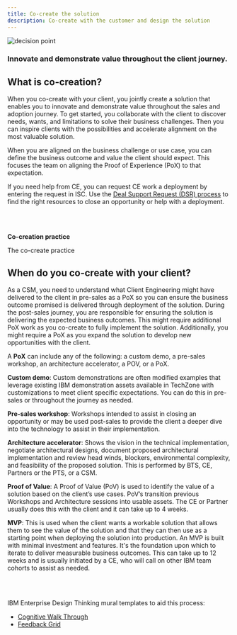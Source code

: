 ```yaml
---
title: Co-create the solution
description: Co-create with the customer and design the solution
---
```



<Row>

<Column colMd={6} colLg={6} noGutterSm>

![decision point](../images/design-mvp.png)

</Column>

<Column colMd={4} colLg={4}>

### Innovate and demonstrate value throughout the client journey.

</Column>

</Row>

<Row>

<Column colMd={8} colLg={8}>

## What is co-creation?

When you co-create with your client, you jointly create a solution that enables you to innovate and demonstrate value throughout the sales and adoption journey. To get started, you collaborate with the client to discover needs, wants, and limitations to solve their business challenges. Then you can inspire clients with the possibilities and accelerate alignment on the most valuable solution.

When you are aligned on the business challenge or use case, you can define the business outcome and value the client should expect. This focuses the team on aligning the Proof of Experience (PoX) to that expectation.

If you need help from CE, you can request CE work a deployment by entering the request in ISC.  Use the <a href=' https://ibm.seismic.com/app?ContentId=37567ad5-3046-422c-b2c2-16e99742a78f#/doccenter/5477419a-9474-4c51-94af-b442e9169fab/doc/%252Fdd98c5a3df-6b7c-1d77-6f07-d12e63954c78%252FdfOTRiYmU4NTQtNWY4NC03Y2QyLWZjYWUtOGIxYmFmZjkyZThk%252CPT0%253D%252CSG93LXRv%252Flf9806492d-199b-4291-846e-c337d6f5a8d0/grid/?anchorId=5c09f54e-c33c-41bf-89ec-38f89ccdc1a9' target='_blank' rel='noreferrer noopener'>Deal Support Request (DSR) process</a> to find the right resources to close an opportunity or help with a deployment.


</Column>

<Column colMd={3} colLg={4}>

<br/><br/>

<Aside>

**Co-creation practice**

The co-create practice

</Aside>

</Column>


</Row>

<Row>

<Column colMd={8} colLg={8}>

## When do you co-create with your client?

As a CSM, you need to understand what Client Engineering might have delivered to the client in pre-sales as a PoX so you can ensure the business outcome promised is delivered through deployment of the solution. During the post-sales journey, you are responsible for ensuring the solution is delivering the expected business outcomes. This might require additional PoX work as you co-create to fully implement the solution. Additionally, you might require a PoX as you expand the solution to develop new opportunities with the client.
<br/>

A **PoX** can include any of the following: a custom demo, a pre-sales workshop, an architecture accelerator, a POV, or a PoX.<br/>

**Custom demo**: Custom demonstrations are often modified examples that leverage existing IBM demonstration assets available in TechZone with customizations to meet client specific expectations. You can do this in pre-sales or throughout the journey as needed.

**Pre-sales workshop**: Workshops intended to assist in closing an opportunity or may be used post-sales to provide the client a deeper dive into the technology to assist in their implementation.

**Architecture accelerator**: Shows the vision in the technical implementation, negotiate architectural designs, document proposed architectural implementation and review head winds, blockers, environmental complexity, and feasibility of the proposed solution. This is performed by BTS, CE, Partners or the PTS, or a CSM.

**Proof of Value**: A Proof of Value (PoV) is used to identify the value of a solution based on the client’s use cases.  PoV’s transition previous Workshops and Architecture sessions into usable assets. The CE or Partner usually does this with the client and it can take up to 4 weeks.

**MVP**:
This is used when the client wants a workable solution that allows them to see the value of the solution and that they can then use as a starting point when deploying the solution into production.
An MVP is built with minimal investment and features. It's the foundation upon which to iterate to deliver measurable business outcomes. This can take up to 12 weeks and is usually initiated by a CE, who will call on other IBM team cohorts to assist as needed.

</Column>

<Column colMd={4} colLg={4}>

<br/><br/>

IBM Enterprise Design Thinking mural templates to aid this process:

* <a href="https://app.mural.co/template/ed94a576-f4a2-4312-83e0-790f332714b4/f0b65cdd-f100-487a-9fd0-00265494553e" target='_blank' rel='noreferrer noopener'>Cognitive Walk Through</a>
* <a href="https://app.mural.co/template/f6d834da-6d63-478d-8431-0f44c4fb3dfe/4fd168bd-54cf-44df-82ee-b9c9e5c15068" target='_blank' rel='noreferrer noopener'>Feedback Grid</a>

</Column>
</Row>

